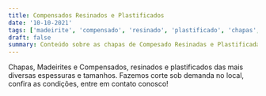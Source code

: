 ```yaml
---
title: Compensados Resinados e Plastificados
date: '10-10-2021'
tags: ['madeirite', 'compensado', 'resinado', 'plastificado', 'chapas', 'fenólica']
draft: false
summary: Conteúdo sobre as chapas de Compesado Resinadas e Plastificadas.
---
```


Chapas, Madeirites e Compensados, resinados e plastificados das mais diversas espessuras e tamanhos. Fazemos corte sob demanda no local, confira as condições,
entre em contato conosco!
